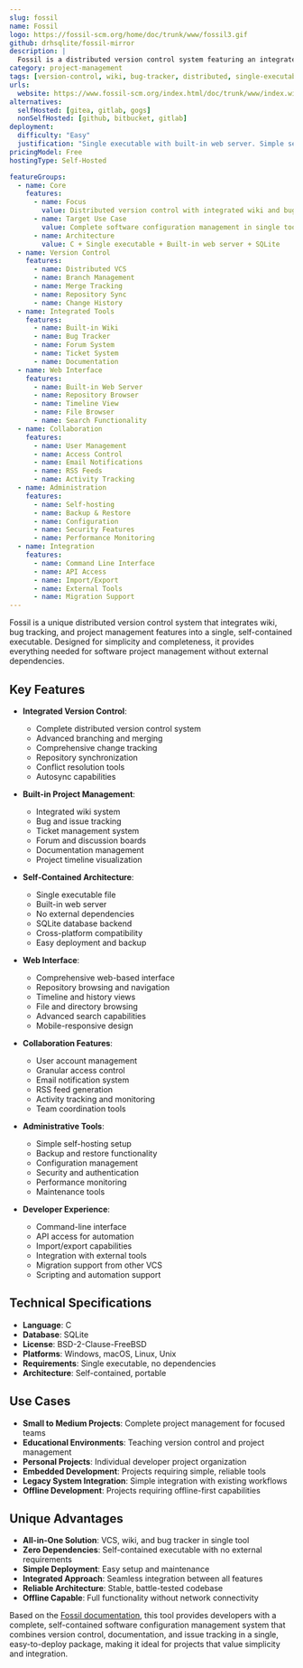 ```yaml
---
slug: fossil
name: Fossil
logo: https://fossil-scm.org/home/doc/trunk/www/fossil3.gif
github: drhsqlite/fossil-mirror
description: |
  Fossil is a distributed version control system featuring an integrated wiki and bug tracker. Built as a single executable, it provides a complete software configuration management system with web interface, making it ideal for projects that want everything in one tool.
category: project-management
tags: [version-control, wiki, bug-tracker, distributed, single-executable]
urls:
  website: https://www.fossil-scm.org/index.html/doc/trunk/www/index.wiki
alternatives:
  selfHosted: [gitea, gitlab, gogs]
  nonSelfHosted: [github, bitbucket, gitlab]
deployment:
  difficulty: "Easy"
  justification: "Single executable with built-in web server. Simple setup with minimal dependencies and self-contained architecture."
pricingModel: Free
hostingType: Self-Hosted

featureGroups:
  - name: Core
    features:
      - name: Focus
        value: Distributed version control with integrated wiki and bug tracker
      - name: Target Use Case
        value: Complete software configuration management in single tool
      - name: Architecture
        value: C + Single executable + Built-in web server + SQLite
  - name: Version Control
    features:
      - name: Distributed VCS
      - name: Branch Management
      - name: Merge Tracking
      - name: Repository Sync
      - name: Change History
  - name: Integrated Tools
    features:
      - name: Built-in Wiki
      - name: Bug Tracker
      - name: Forum System
      - name: Ticket System
      - name: Documentation
  - name: Web Interface
    features:
      - name: Built-in Web Server
      - name: Repository Browser
      - name: Timeline View
      - name: File Browser
      - name: Search Functionality
  - name: Collaboration
    features:
      - name: User Management
      - name: Access Control
      - name: Email Notifications
      - name: RSS Feeds
      - name: Activity Tracking
  - name: Administration
    features:
      - name: Self-hosting
      - name: Backup & Restore
      - name: Configuration
      - name: Security Features
      - name: Performance Monitoring
  - name: Integration
    features:
      - name: Command Line Interface
      - name: API Access
      - name: Import/Export
      - name: External Tools
      - name: Migration Support
---
```


Fossil is a unique distributed version control system that integrates wiki, bug tracking, and project management features into a single, self-contained executable. Designed for simplicity and completeness, it provides everything needed for software project management without external dependencies.

## Key Features

- **Integrated Version Control**:

  - Complete distributed version control system
  - Advanced branching and merging
  - Comprehensive change tracking
  - Repository synchronization
  - Conflict resolution tools
  - Autosync capabilities

- **Built-in Project Management**:

  - Integrated wiki system
  - Bug and issue tracking
  - Ticket management system
  - Forum and discussion boards
  - Documentation management
  - Project timeline visualization

- **Self-Contained Architecture**:

  - Single executable file
  - Built-in web server
  - No external dependencies
  - SQLite database backend
  - Cross-platform compatibility
  - Easy deployment and backup

- **Web Interface**:

  - Comprehensive web-based interface
  - Repository browsing and navigation
  - Timeline and history views
  - File and directory browsing
  - Advanced search capabilities
  - Mobile-responsive design

- **Collaboration Features**:

  - User account management
  - Granular access control
  - Email notification system
  - RSS feed generation
  - Activity tracking and monitoring
  - Team coordination tools

- **Administrative Tools**:

  - Simple self-hosting setup
  - Backup and restore functionality
  - Configuration management
  - Security and authentication
  - Performance monitoring
  - Maintenance tools

- **Developer Experience**:
  - Command-line interface
  - API access for automation
  - Import/export capabilities
  - Integration with external tools
  - Migration support from other VCS
  - Scripting and automation support

## Technical Specifications

- **Language**: C
- **Database**: SQLite
- **License**: BSD-2-Clause-FreeBSD
- **Platforms**: Windows, macOS, Linux, Unix
- **Requirements**: Single executable, no dependencies
- **Architecture**: Self-contained, portable

## Use Cases

- **Small to Medium Projects**: Complete project management for focused teams
- **Educational Environments**: Teaching version control and project management
- **Personal Projects**: Individual developer project organization
- **Embedded Development**: Projects requiring simple, reliable tools
- **Legacy System Integration**: Simple integration with existing workflows
- **Offline Development**: Projects requiring offline-first capabilities

## Unique Advantages

- **All-in-One Solution**: VCS, wiki, and bug tracker in single tool
- **Zero Dependencies**: Self-contained executable with no external requirements
- **Simple Deployment**: Easy setup and maintenance
- **Integrated Approach**: Seamless integration between all features
- **Reliable Architecture**: Stable, battle-tested codebase
- **Offline Capable**: Full functionality without network connectivity

Based on the [Fossil documentation](https://www.fossil-scm.org/index.html/doc/trunk/www/index.wiki), this tool provides developers with a complete, self-contained software configuration management system that combines version control, documentation, and issue tracking in a single, easy-to-deploy package, making it ideal for projects that value simplicity and integration.
